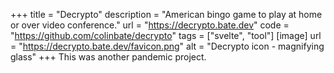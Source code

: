 +++
title = "Decrypto"
description = "American bingo game to play at home or over video conference."
url = "https://decrypto.bate.dev"
code = "https://github.com/colinbate/decrypto"
tags = ["svelte", "tool"]
[image]
url = "https://decrypto.bate.dev/favicon.png"
alt = "Decrypto icon - magnifying glass"
+++
This was another pandemic project.